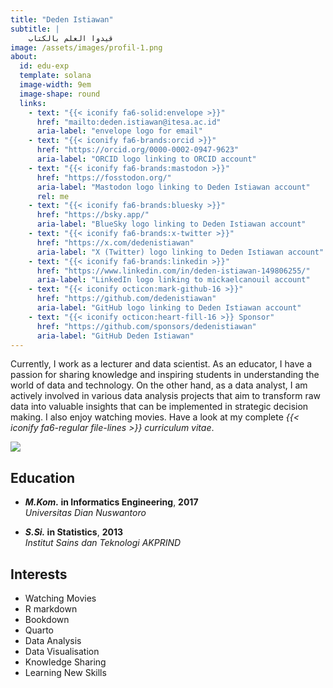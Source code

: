 ```yaml
---
title: "Deden Istiawan"
subtitle: |
    قيدوا العلم بالكتاب
image: /assets/images/profil-1.png
about:
  id: edu-exp
  template: solana
  image-width: 9em
  image-shape: round
  links:
    - text: "{{< iconify fa6-solid:envelope >}}"
      href: "mailto:deden.istiawan@itesa.ac.id"
      aria-label: "envelope logo for email"
    - text: "{{< iconify fa6-brands:orcid >}}"
      href: "https://orcid.org/0000-0002-0947-9623"
      aria-label: "ORCID logo linking to ORCID account"
    - text: "{{< iconify fa6-brands:mastodon >}}"
      href: "https://fosstodon.org/"
      aria-label: "Mastodon logo linking to Deden Istiawan account"
      rel: me
    - text: "{{< iconify fa6-brands:bluesky >}}"
      href: "https://bsky.app/"
      aria-label: "BlueSky logo linking to Deden Istiawan account"
    - text: "{{< iconify fa6-brands:x-twitter >}}"
      href: "https://x.com/dedenistiawan"
      aria-label: "X (Twitter) logo linking to Deden Istiawan account"
    - text: "{{< iconify fa6-brands:linkedin >}}"
      href: "https://www.linkedin.com/in/deden-istiawan-149806255/"
      aria-label: "LinkedIn logo linking to mickaelcanouil account"
    - text: "{{< iconify octicon:mark-github-16 >}}"
      href: "https://github.com/dedenistiawan"
      aria-label: "GitHub logo linking to Deden Istiawan account"
    - text: "{{< iconify octicon:heart-fill-16 >}} Sponsor"
      href: "https://github.com/sponsors/dedenistiawan"
      aria-label: "GitHub Deden Istiawan"
---
```


::: {#edu-exp}
:::

Currently, I work as a lecturer and data scientist. As an educator, I have a passion for sharing knowledge and inspiring students in understanding the world of data and technology. On the other hand, as a data analyst, I am actively involved in various data analysis projects that aim to transform raw data into valuable insights that can be implemented in strategic decision making. I also enjoy watching movies. Have a look at my complete _{{< iconify fa6-regular file-lines >}} curriculum vitae_.

![](https://raw.githubusercontent.com/Platane/snk/output/github-contribution-grid-snake.svg){fig-alt="Github Commit History"}

:::: {.grid}

::: {.g-col-12 .g-col-md-8 style="text-align: left;"}
## Education

- **_M.Kom._ in Informatics Engineering**, **2017**  
  *Universitas Dian Nuswantoro*

- **_S.Si._ in Statistics**, **2013**  
  *Institut Sains dan Teknologi AKPRIND*
:::

::: {.g-col-12 .g-col-md-4 style="text-align: left;"}
## Interests

- Watching Movies
- R markdown
- Bookdown
- Quarto
- Data Analysis
- Data Visualisation
- Knowledge Sharing
- Learning New Skills
:::

::::

